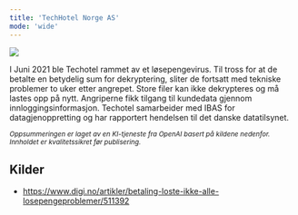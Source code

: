 ```yaml
---
title: 'TechHotel Norge AS'
mode: 'wide'
---
```


<Frame>
<img src="/images/techotel.png" noZoom/>
</Frame>

I Juni 2021 ble Techotel rammet av et løsepengevirus. Til tross for at de betalte en betydelig sum for dekryptering, sliter de fortsatt med tekniske problemer to uker etter angrepet. Store filer kan ikke dekrypteres og må lastes opp på nytt. Angriperne fikk tilgang til kundedata gjennom innloggingsinformasjon. Techotel samarbeider med IBAS for datagjenoppretting og har rapportert hendelsen til det danske datatilsynet.

<sup><i>Oppsummeringen er laget av en KI-tjeneste fra OpenAI basert på kildene nedenfor. Innholdet er kvalitetssikret før publisering.</i></sup>

## Kilder
- https://www.digi.no/artikler/betaling-loste-ikke-alle-losepengeproblemer/511392

